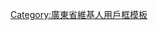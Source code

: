 {{Userbox
|border-c=#ffa500
|border-s=1
|id-c=#ffffff
|info-c=#ffd700
|info-s=10
|id=[[File:Sun Yat-Sen Memorial Hall(Near).jpg|60px]]
|info=这位用户现在或曾居住在'''[[廣東省]]'''。
}}
{{Top 广东}}
<includeonly>[[Category:广东维基人|{{PAGENAME}}]]</includeonly>
<noinclude>
[[Category:廣東省維基人用戶框模板]]
</noinclude>